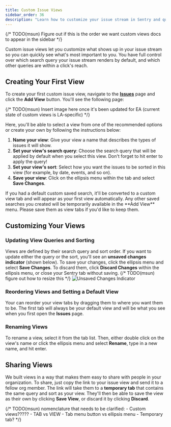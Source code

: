 ```yaml
---
title: Custom Issue Views
sidebar_order: 36
description: "Learn how to customize your issue stream in Sentry and quickly see the issues that are most important to you."
---
```

{/* TODO(msun) Figure out if this is the order we want custom views docs to appear in the sidebar */}

Custom issue views let you customize what shows up in your issue stream so you can quickly see what's most important to you. You have full control over which search query your issue stream renders by default, and which other queries are within a click's reach.


## Creating Your First View

To create your first custom issue view, navigate to the [**Issues**](https://sentry.io/orgredirect/organizations/:orgslug/issues/) page and click the **Add View** button. You'll see the following page:

{/* TODO(msun) Insert image here once it's been updated for EA (current state of custom views is LA-specific) */}

Here, you'll be able to select a view from one of the recommended options or create your own by following the instructions below:


1. **Name your view**: Give your view a name that describes the types of issues it will show.
2. **Set your view's search query**: Choose the search query that will be applied by default when you select this view. Don't forget to hit enter to apply the query!
3. **Set your view's sort**: Select how you want the issues to be sorted in this view (for example, by date, events, and so on).
4. **Save your view**: Click on the ellipsis menu within the tab and select **Save Changes**.

<Note>
If you had a default custom saved search, it'll be converted to a custom view tab and will appear as your first view automatically. Any other saved searches you created will be temporarily available in the **Add View** menu. Please save them as view tabs if you'd like to keep them.
</Note>

## Customizing Your Views


### Updating View Queries and Sorting

Views are defined by their search query and sort order. If you want to update either the query or the sort, you'll see an **unsaved changes indicator** (shown below). To save your changes, click the ellipsis menu and select **Save Changes**. To discard them, click **Discard Changes** within the ellipsis menu, or close your Sentry tab without saving.
{/* TODO(msun) figure out how to resize this */}
![Unsaved Changes Indicator](./img/custom_views_unsaved_changes_indicator.png)


### Reordering Views and Setting a Default View

Your can reorder your view tabs by dragging them to where you want them to be. The first tab will always be your default view and will be what you see when you first open the **Issues** page.


### Renaming Views

To rename a view, select it from the tab list. Then, either double click on the view's name or click the ellipsis menu and select **Rename**, type in a new name, and hit enter.


## Sharing Views

We built views in a way that makes them easy to share with people in your organization. To share, just copy the link to your issue view and send it to a fellow org member. The link will take them to a **temporary tab** that contains the same query and sort as your view. They'll then be able to save the view as their own by clicking **Save View**, or discard it by clicking **Discard**.



{/*
TODO(msun) nomenclature that needs to be clarified:
    - Custom views?????
    - TAB vs VIEW
    - Tab menu button vs ellipsis menu
    - Temporary tab?
*/}
